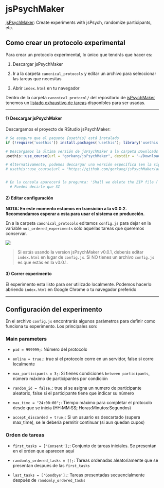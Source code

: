 # jsPsychMaker {#jsPsychMaker}

[jsPsychMaker](https://github.com/gorkang/jsPsychMaker): Create experiments with jsPsych, randomize participants, etc.


## Como crear un protocolo experimental

Para crear un protocolo experimental, lo único que tendrás que hacer es:

1. Descargar jsPsychMaker

2. Ir a la carpeta `canonical_protocols` y editar un archivo para seleccionar las tareas que necesitas

3. Abrir `index.html` en tu navegador  



Dentro de la carpeta `canonical_protocol/` del repositorio de [jsPsychMaker](https://github.com/gorkang/jsPsychMaker) tenemos un [listado exhaustivo de tareas](https://github.com/gorkang/jsPsychMaker/blob/main/canonical_protocol/canonical_protocol_details.csv) disponibles para ser usadas. 


---  

#### 1) Descargar jsPsychMaker {-}  

Descargamos el proyecto de RStudio jsPsychMaker:

```r

# Se asegura que el paquete {usethis} está instalado
if (!require('usethis')) install.packages('usethis'); library('usethis')

# Descargamos la última versión de jsPsychMaker a la carpeta Downloads
usethis::use_course(url = "gorkang/jsPsychMaker", destdir = "~/Downloads/")

# Alternativamente, podemos descargar una versión específica (en la siguiente linea, la versión v0.0.1):
# usethis::use_course(url = "https://github.com/gorkang/jsPsychMaker/archive/refs/tags/v0.0.1.zip", destdir = "~/Downloads/")


# En la consola aparecerá la pregunta: 'Shall we delete the ZIP file ('gorkang-jsPsychMaker-123fa42.zip')?
  # Puedes decirle que SI
```


#### 2) Editar configuración {-}  

**NOTA: En este momento estamos en transición a la v0.0.2. Recomendamos esperar a esta para usar el sistema en producción.**  

En a la carpeta `canonical_protocols` editamos `config.js` para dejar en la variable `not_ordered_experiments` solo aquellas tareas que queremos conservar.  

![](img/jsPsychmaker_config.png)


> Si estás usando la version jsPsychMaker v0.0.1, deberás editar `index.html` en lugar de `config.js`. Si NO tienes un archivo `config.js` es que estás en la v0.0.1.   



#### 3) Correr experimento {-}  

El experimento esta listo para ser utilizado localmente. Podemos hacerlo abriendo `index.html` en Google Chrome o tu navegador preferido


---  


## Configuración del experimento


En el archivo `config.js` encontrarás algunos parámetros para definir como funciona tu experimento. Los principales son:


### Main parameters

- `pid = 999999;`:  Número del protocolo

- `online = true;`: true si el protocolo corre en un servidor, false si corre localmente

- `max_participants = 3;`: Si tienes condiciones `between participants`, número máximo de participantes por condición

- `random_id = false;`: true si se asigna un numero de participante aleatorio, false si el participante tiene que indicar su número

- `max_time = "24:00:00";`:  Tiempo máximo para completar el protocolo desde que se inicia (HH:MM:SS; Horas:Minutos:Segundos)

- `accept_discarded = true;`: Si un usuario es descartado (supera max_time), se le debería permitir continuar (si aun quedan cupos)



### Orden de tareas

- `first_tasks = ['Consent'];`:  Conjunto de tareas iniciales. Se presentan en el orden que aparecen aquí

- `randomly_ordered_tasks = [];`:  Tareas ordenadas aleatoriamente que se presentan después de las `first_tasks`

- `last_tasks = ['Goodbye'];`:  Tareas presentadas secuencialmente después de `randomly_ordered_tasks`



